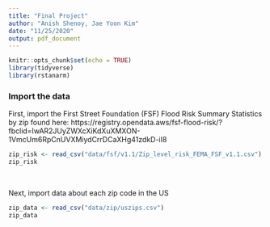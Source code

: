 ```yaml
---
title: "Final Project"
author: "Anish Shenoy, Jae Yoon Kim"
date: "11/25/2020"
output: pdf_document
---
```


```r
knitr::opts_chunk$set(echo = TRUE)
library(tidyverse)
library(rstanarm)
```

### Import the data

First, import the First Street Foundation (FSF) Flood Risk Summary Statistics by zip
found here: https://registry.opendata.aws/fsf-flood-risk/?fbclid=IwAR2JUyZWXcXiKdXuXMXON-1VmcUm6RpCnUVXMiydCrrDCaXHg41zdkD-iI8
``` r
zip_risk <- read_csv("data/fsf/v1.1/Zip_level_risk_FEMA_FSF_v1.1.csv")
zip_risk
```
<br>

Next, import data about each zip code in the US
``` r
zip_data <- read_csv("data/zip/uszips.csv")
zip_data
```